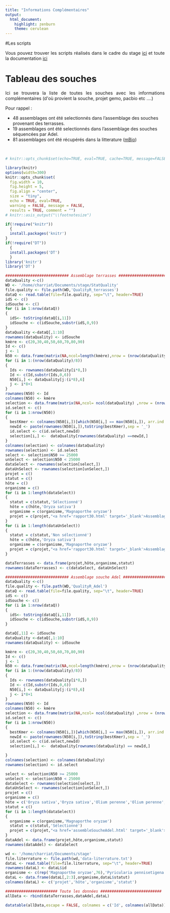 ```yaml
---
title: "Informations Complémentaires"
output:
  html_document:
    highlight: zenburn
    theme: cerulean
---
```



#Les scripts

<p style="text-align:justify";>Vous pouvez trouver les scripts réalisés dans le cadre du stage  <a href="https://github.com/FlorianCHA/Script/" target="_blank">ici</a> et toute la documentation <a href="https://floriancha.github.io/Script/index.html" target="_blank">ici</a></p>


        
# Tableau des souches
<p style="text-align:justify";>Ici se trouvera la liste de toutes les souches avec les informations complémentaires (d'où provient la souche, projet gemo, pacbio etc ....)</p>

Pour rappel :

* 48 assemblages ont été selectionnés dans l'assemblage des souches provenant des terrasses.
* 19 assemblages ont été selectionnés dans l'assemblage des souches séquencées par Adel.
* 81 assemblages ont été récupérés dans la litterature (<a href=http://mbio.asm.org/content/9/1/e01219-17 target=_blank>mBio</a>)



&nbsp;

```r
# knitr::opts_chunk$set(echo=TRUE, eval=TRUE, cache=TRUE, message=FALSE, warning=FALSE, comment="")

library(knitr)
options(width=300)
knitr::opts_chunk$set(
  fig.width = 10, 
  fig.height = 5, 
  fig.align = "center", 
  size = "tiny", 
  echo = TRUE, eval=TRUE, 
  warning = FALSE, message = FALSE, 
  results = TRUE, comment = "")
# knitr::asis_output("\\footnotesize")

```



```r

if(!require("knitr"))
  {
  install.packages('knitr')
}
if(!require("DT"))
  {
  install.packages('DT')
  }
library('knitr')
library('DT')
```


```r
############################ Assemblage terrasses ###########################################
dataQuality <-c()
WD <- '/home/charriat/Documents/stage/StatQuality'
file.quality <- file.path(WD,'QualityR_terrasses')
dataQ <- read.table(file=file.quality, sep="\t", header=TRUE)
idS <- c()
idSouche <- c()
for (i in 1:nrow(dataQ))
{
  idS<- toString(dataQ[i,11])
  idSouche <- c(idSouche,substr(idS,0,9))
}
dataQuality <-dataQ[,1:10]
rownames(dataQuality) <- idSouche
kmère <- c(20,30,40,50,60,70,80,90)
Id <- c()
j <- 1
N50 <- data.frame(matrix(NA,ncol=length(kmère),nrow = (nrow(dataQuality)/8)))
for (i in 1:(nrow(dataQuality)/8))
{
  Ids <- rownames(dataQuality[i*8,])
  Id <- c(Id,substr(Ids,0,6))
  N50[i,] <- dataQuality[j:(i*8),6]
  j <- i*8+1
}
rownames(N50) <- Id
colnames(N50) <- kmère
selection <- data.frame(matrix(NA,ncol= ncol(dataQuality) ,nrow = (nrow(dataQuality)/8)))
id.select <- c()
for (i in 1:nrow(N50))
{
  bestKmer <- colnames(N50[i,])[which(N50[i,] == max(N50[i,]), arr.ind = TRUE)[2]]
  newId <- paste(rownames(N50[i,]),toString(bestKmer),sep = '_')
  id.select <- c(id.select,newId)
  selection[i,] <-  dataQuality[rownames(dataQuality) ==newId,]
}
colnames(selection) <- colnames(dataQuality)
rownames(selection) <- id.select
select <- selection$N50 >= 25000
unSelect <- selection$N50 < 25000
dataSelect <- rownames(selection[select,])
dataUnSelect <- rownames(selection[unSelect,])
projet = c()
statut = c()
hôte = c()
organisme = c()
for (i in 1:length(dataSelect))
{
  statut = c(statut,'Sélectionné')
  hôte = c(hôte,'Oryza sativa')
  organisme = c(organisme,'Magnaporthe oryzae')
  projet = c(projet,"<a href='rapport30.html' target='_blank'>Assemblage souche terrasses</a'>")
}
for (i in 1:length(dataUnSelect))
{
  statut = c(statut,'Non sélectionné')
  hôte = c(hôte,'Oryza sativa')
  organisme = c(organisme,'Magnaporthe oryzae')
  projet = c(projet,"<a href='rapport30.html' target='_blank'>Assemblage souche terrasses</a'>")
}

dataTerrasses <- data.frame(projet,hôte,organisme,statut)
rownames(dataTerrasses) <- c(dataSelect, dataUnSelect)
```

```r
############################ Assemblage souche Adel ###########################################
dataQuality <-c()
file.quality <- file.path(WD,'QualityR_Adel')
dataQ <- read.table(file=file.quality, sep="\t", header=TRUE)
idS <- c()
idSouche <- c()
for (i in 1:nrow(dataQ))
{
  idS<- toString(dataQ[i,11])
  idSouche <- c(idSouche,substr(idS,0,9))
}

dataQ[,11] <- idSouche
dataQuality <-dataQ[,1:10]
rownames(dataQuality) <- idSouche

kmère <- c(20,30,40,50,60,70,80,90)
Id <- c()
j <- 1
N50 <- data.frame(matrix(NA,ncol=length(kmère),nrow = (nrow(dataQuality)/8)))
for (i in 1:(nrow(dataQuality)/8))
{
  Ids <- rownames(dataQuality[i*8,])
  Id <- c(Id,substr(Ids,0,6))
  N50[i,] <- dataQuality[j:(i*8),6]
  j <- i*8+1
}
rownames(N50) <- Id
colnames(N50) <- kmère
selection <- data.frame(matrix(NA,ncol= ncol(dataQuality) ,nrow = (nrow(dataQuality)/8)))
id.select <- c()
for (i in 1:nrow(N50))
{
  bestKmer <- colnames(N50[i,])[which(N50[i,] == max(N50[i,]), arr.ind = TRUE)[2]]
  newId <- paste(rownames(N50[i,]),toString(bestKmer),sep = '_')
  id.select <- c(id.select,newId)
  selection[i,] <-  dataQuality[rownames(dataQuality) == newId,]

}
colnames(selection) <- colnames(dataQuality)
rownames(selection) <- id.select

select <- selection$N50 >= 25000
unSelect <- selection$N50 < 25000
dataSelect <- rownames(selection[select,])
dataUnSelect <- rownames(selection[unSelect,])
projet = c()
organisme = c()
hôte = c('Oryza sativa','Oryza sativa','Olium perenne','Olium perenne','Mais','Oryza sativa','Mais','Mais','Mais','Echinichola','Echinichola','Echinichola','Mais','Oryza sativa','Setaria','Oryza sativa','Oryza sativa','Oryza sativa','Setaria')
statut = c()
for (i in 1:length(dataSelect))
{
  organisme = c(organisme,'Magnaporthe oryzae')
  statut = c(statut,'Sélectionné')
  projet = c(projet,"<a href='assembleSoucheAdel.html' target='_blank'>Assemblage souche Adel</a'>")
}
dataAdel <- data.frame(projet,hôte,organisme,statut)
rownames(dataAdel) <- dataSelect
```

```r
wd <- '/home/charriat/Documents/stage'
file.literrature <- file.path(wd,'data-literrature.txt')
dataL <- read.table(file=file.literrature, sep="\t", header=TRUE)
rownames(dataL) <- dataL$id
organisme <- c(rep('Magnaporthe oryzae',76),'Pyricularia pennisetigena',rep('Magnaporthe grisea',4))
dataL <- data.frame(dataL[,2:3],organisme,dataL$statut)
colnames(dataL) <- c('projet','hôte','organisme','statut')
```



```r
####################### Toute les données ###########################
allData <- rbind(dataTerrasses,dataAdel,dataL)

datatable(allData,escape = FALSE, colnames = c('Id', colnames(allData)),extensions = 'Buttons', options = list(dom = 'Blfrtip',buttons = c('copy', 'csv', 'excel', 'pdf', 'print')))
```

